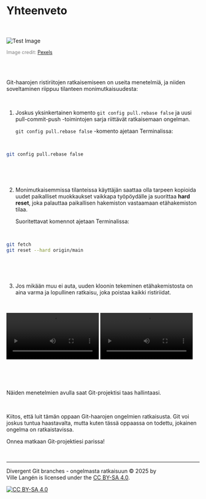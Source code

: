 # Yhteenveto{#summary}

<br><br> <img src="images/summary.jpg" alt="Test Image" style="max-width: 100%; height: auto;"/>

<figcaption style="font-size: 0.9em; color: gray; margin-top: 5px;">

Image credit: <a href="https://www.pexels.com/photo/person-holding-a-book-3832028/" target="_blank">Pexels</a>

</figcaption>

<br><br>


Git-haarojen ristiriitojen ratkaisemiseen on useita menetelmiä, ja niiden soveltaminen riippuu tilanteen monimutkaisuudesta:

\

1. Joskus yksinkertainen komento `git config pull.rebase false` ja uusi pull-commit-push -toimintojen sarja riittävät ratkaisemaan ongelman.

   `git config pull.rebase false` -komento ajetaan Terminalissa:
    
\

```bash
git config pull.rebase false
```

\

\

2. Monimutkaisemmissa tilanteissa käyttäjän saattaa olla tarpeen kopioida uudet paikalliset muokkaukset vaikkapa työpöydälle ja suorittaa **hard reset**, joka palauttaa paikallisen hakemiston vastaamaan etähakemiston tilaa.

   Suoritettavat komennot ajetaan Terminalissa:
   
\

```bash
git fetch
git reset --hard origin/main
```

\

\

3. Jos mikään muu ei auta, uuden kloonin tekeminen etähakemistosta on aina varma ja lopullinen ratkaisu, joka poistaa kaikki ristiriidat.

\

![](images/Jan-11-2025-01-16-58.mp4){width=47.9%} ![](images/Jan-11-2025-01-18-33.mp4){width=47.9%}

\

\


Näiden menetelmien avulla saat Git-projektisi taas hallintaasi.

\

Kiitos, että luit tämän oppaan Git-haarojen ongelmien ratkaisusta. Git voi joskus tuntua haastavalta, mutta kuten tässä oppaassa on todettu, jokainen ongelma on ratkaistavissa.

Onnea matkaan Git-projektiesi parissa!

\

------------------------------------------------------------------------

Divergent Git branches - ongelmasta ratkaisuun © 2025 by\
Ville Langén is licensed under the [CC BY-SA 4.0](https://creativecommons.org/licenses/by-sa/4.0/?ref=chooser-v1).

[![CC BY-SA 4.0](https://licensebuttons.net/l/by-sa/4.0/88x31.png)](https://creativecommons.org/licenses/by-sa/4.0/)
